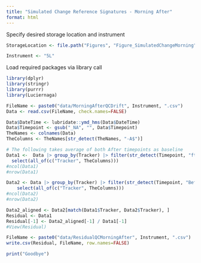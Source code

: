 ```yaml
---
title: "Simulated Change Reference Signatures - Morning After"
format: html
---
```


Specify desired storage location and instrument

```r
StorageLocation <- file.path("Figures", "Figure_SimulatedChangeMorning")

Instrument <- "5L"
```

Load required packages via library call 
```r
library(dplyr)
library(stringr)
library(purrr)
library(Luciernaga)
```

```r
FileName <- paste0("data/MorningAfterQCDrift", Instrument, ".csv")
Data <- read.csv(FileName, check.names=FALSE)

Data$DateTime <- lubridate::ymd_hms(Data$DateTime)
Data$Timepoint <- gsub("_NA", "", Data$Timepoint)
TheNames <- colnames(Data)
TheColumns <- TheNames[str_detect(TheNames, "-A$")]

# The following takes average of both After timepoints as baseline
Data1 <-  Data |> group_by(Tracker) |> filter(str_detect(Timepoint, "fter")) |>
  select(all_of(c("Tracker", TheColumns)))
#ncol(Data1)
#nrow(Data1)

Data2 <- Data |> group_by(Tracker) |> filter(str_detect(Timepoint, "Before")) |>
    select(all_of(c("Tracker", TheColumns)))
#ncol(Data2)
#nrow(Data2)

Data2_aligned <- Data2[match(Data1$Tracker, Data2$Tracker), ]
Residual <- Data1
Residual[-1] <- Data2_aligned[-1] / Data1[-1]
#View(Residual)
```

```r
FileName <- paste0("data/ResidualQCMorningAfter", Instrument, ".csv")
write.csv(Residual, FileName, row.names=FALSE)
```

```r
print("Goodbye")
```

